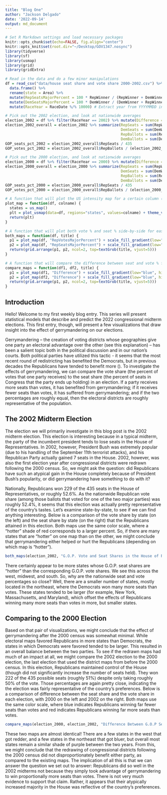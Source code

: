 ```yaml
---
title: "Blog One"
author: "Jackson Delgado"
date: '2022-09-14'
output: md_document
---
```


```r
# Set R Markdown settings and load necessary packages
knitr::opts_chunk$set(echo=FALSE, fig.align="center")
knitr::opts_knit$set(root.dir="~/Desktop/GOV1347.nosync")
library(tidyverse)
library(sf)
library(usmap)
library(grid)
library(gridExtra)
```

```r
# Read in the data and do a few minor manipulations
df = read_csv("data/house seat share and vote share 2000-2002.csv") %>% 
  data.frame() %>%
  rename(state = Area) %>%
  mutate(RepSeatsMajorPercent = 100 * RepWinner / (RepWinner + DemWinner)) %>% # Create column for GOP seat %
  mutate(DemSeatsMajorPercent = 100 * DemWinner / (DemWinner + RepWinner)) %>% # Same thing, for Democrats
  mutate(RaceYear = RaceDate %/% 10000) # Extract year from YYYYMMDD integer

# Pick out the 2002 election, and look at nationwide averages
election_2002 = df %>% filter(RaceYear == 2002) %>% mutate(Difference = RepSeatsMajorPercent - RepVotesMajorPercent)
election_2002_overall = election_2002 %>% summarize(RepSeats = sum(RepWinner), 
                                                    DemSeats = sum(DemWinner), 
                                                    RepBallots = sum(RepVotes), 
                                                    DemBallots = sum(DemVotes))
GOP_seats_pct_2002 = election_2002_overall$RepSeats / 435
GOP_votes_pct_2002 = election_2002_overall$RepBallots / (election_2002_overall$RepBallots + election_2002_overall$DemBallots)

# Pick out the 2000 election, and look at nationwide averages
election_2000 = df %>% filter(RaceYear == 2000) %>% mutate(Difference = RepSeatsMajorPercent - RepVotesMajorPercent)
election_2000_overall = election_2000 %>% summarize(RepSeats = sum(RepWinner), 
                                                    DemSeats = sum(DemWinner), 
                                                    RepBallots = sum(RepVotes), 
                                                    DemBallots = sum(DemVotes))
GOP_seats_pct_2000 = election_2000_overall$RepSeats / 435
GOP_votes_pct_2000 = election_2000_overall$RepBallots / (election_2000_overall$RepBallots + election_2000_overall$DemBallots)
```

```r
# A function that will plot the US intensity map for a certain column (coloring states red, so assuming GOP data)
plot_map = function(df, colname) {
  states = us_map()
  plt = plot_usmap(data=df, regions="states", values=colname) + theme_void() + theme(plot.margin=unit(c(0,0.5,0,0.5),"cm"))
  return(plt)
}

# A function that will plot both vote % and seat % side-by-side for easy comparison
both_maps = function(df, title) {
  p1 = plot_map(df, "RepVotesMajorPercent") + scale_fill_gradient(low="white", high="red", name="% of Votes", limits=range(0, 100))
  p2 = plot_map(df, "RepSeatsMajorPercent") + scale_fill_gradient(low="white", high="red", name="% of Seats", limits=range(0, 100))
  return(grid.arrange(p1, p2, ncol=2, top=textGrob(title, vjust=5)))
}

# A function that will compare the difference between seat and vote % for two years
compare_maps = function(df1, df2, title) {
  p1 = plot_map(df1, "Difference") + scale_fill_gradient(low="blue", high="red", name="Seat % - Vote %", limits=range(-50, 50))
  p2 = plot_map(df2, "Difference") + scale_fill_gradient(low="blue", high="red", name="Seat % - Vote %", limits=range(-50, 50))
  return(grid.arrange(p1, p2, ncol=2, top=textGrob(title, vjust=5)))
}
```

## Introduction

Hello! Welcome to my first weekly blog entry. This series will present statistical models that describe and predict the 2022 congressional midterm elections. This first entry, though, will present a few visualizations that draw insight into the effect of gerrymandering on our elections.

Gerrymandering – the creation of voting districts whose geographies give one party an electoral advantage over the other (see this explanation) – has been a salient topic both in the political discussion and in our nation’s courts. Both political parties have utilized this tactic - it seems that the most recent round of redistricting has benefited the Democrats, but in previous decades the Republicans have tended to benefit more (). To investigate the effects of gerrymandering, we can compare the vote share (the percent of votes that one party receives) to the seat share (the percent of seats in Congress that the party ends up holding) in an election. If a party receives more seats than votes, it has benefited from gerrymandering; if it receives fewer seats than votes, it has suffered from gerrymandering; and if the two percentages are roughly equal, then the electoral districts are roughly representative of the population. 

## The 2002 Midterm Election

The election we will primarily investigate in this blog post is the 2002 midterm election. This election is interesting because in a typical midterm, the party of the incumbent president tends to lose seats in the House of Representatives. In 2002, however, President Bush was extremely popular (due to his handling of the September 11th terrorist attacks), and his Republican Party actually gained 7 seats in the House. 2002, however, was also the first election year after congressional districts were redrawn following the 2000 census. So, we might ask the question: did Republicans have such an atypical gain in the House completely because of President Bush’s popularity, or did gerrymandering have something to do with it? 

Nationally, Republicans won 229 of the 435 seats in the House of Representatives, or roughly 52.6%. As the nationwide Republican vote share (among those ballots that voted for one of the two major parties) was roughly 52.4%, it seems that this election was actually pretty representative of the country's tastes. Let's examine state-by-state, to see if we can find anything interesting. Below is a comparison of the vote share by state (on the left) and the seat share by state (on the right) that the Republicans attained in this election. Both maps use the same color scale, where a “hotter” shade of red corresponds to a larger percent. So, if there are many states that are “hotter” on one map than on the other, we might conclude that gerrymandering either helped or hurt the Republicans (depending on which map is “hotter”).

```r
both_maps(election_2002, "G.O.P. Vote and Seat Shares in the House of Representatives, 2002 Election")
```

There certainly appear to be more states whose G.O.P. seat shares are "hotter" than the corresponding G.O.P. vote shares. We see this across the west, midwest, and south. So, why are the nationwide seat and vote percentages so close? Well, there are a smaller number of states, mostly located in the northeast, where the Democrats won many more seats than votes. These states tended to be larger (for example, New York, Massachusetts, and Maryland), which offset the effects of Republicans winning many more seats than votes in more, but smaller states.

## Comparing to the 2000 Election

Based on that pair of visualizations, we might conclude that the effect of gerrymandering after the 2000 census was somewhat minimal. While electoral maps favored Republicans in more states than Democrats, the states in which Democrats were favored tended to be larger. This resulted in an overall balance between the two parties. To see if the redrawn maps had much of an impact at all, we might compare the 2002 election to the 2000 election, the last election that used the district maps from before the 2000 census. In this election, Republicans maintained control of the House (though did not significantly increase the number of seats held). They won 222 of the 435 possible seats (roughly 51%) despite only taking roughly 50% of the vote. Those percentages are again pretty close, indicating the the election was fairly representative of the country's preferences. Below is a comparison of difference between the seat share and the vote share in each election, with 2000 on the left and 2002 on the right. Both maps use the same color scale, where blue indicates Republicans winning far fewer seats than votes and red indicates Republicans winning far more seats than votes. 

```r
compare_maps(election_2000, election_2002, "Difference Between G.O.P Seat Share and Vote Share in 2000 Election (Left) and 2002 Election (Right)")
```

These two maps are almost identical! There are a few states in the west that got redder, and a few states in the northeast that got bluer, but overall most states remain a similar shade of purple between the two years. From this, we might conclude that the redrawing of congressional districts following the 2000 census did not disproportionately benefit either party, as compared to the existing maps. The implication of all this is that we can answer the question we set out to answer: Republicans did so well in the 2002 midterms not because they simply took advantage of gerrymandering to win proportionally more seats than votes. There is not very much evidence to support that claim. Rather, it appears that their atypically increased majority in the House was reflective of the country's preferences. 
